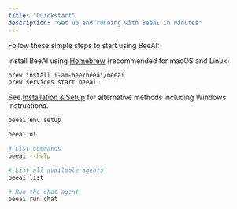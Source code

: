 ```yaml
---
title: "Quickstart"
description: "Get up and running with BeeAI in minutes"
---
```


Follow these simple steps to start using BeeAI:

<Steps>
   <Step title="Install BeeAI">

Install BeeAI using [Homebrew](https://brew.sh/) (recommended for macOS and Linux)

```sh
brew install i-am-bee/beeai/beeai
brew services start beeai
```

See [Installation & Setup](/introduction/installation) for alternative methods including Windows instructions.

   </Step>
   <Step title="Configure your LLM provider"> 
   
```sh
beeai env setup
```

   </Step>
   <Step title="Launch the web interface">

```sh
beeai ui
```

   </Step>
   <Step title="Use from the terminal">

```sh
# List commands
beeai --help

# List all available agents
beeai list

# Run the chat agent
beeai run chat
```

   </Step>
</Steps>
